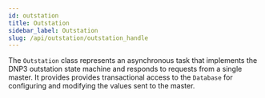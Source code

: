 ```yaml
---
id: outstation
title: Outstation
sidebar_label: Outstation
slug: /api/outstation/outstation_handle
---
```



The `Outstation` class represents an asynchronous task that implements the DNP3 outstation state machine and responds
to requests from a single master. It provides provides transactional access to the `Database` for configuring and modifying the values
sent to the master.